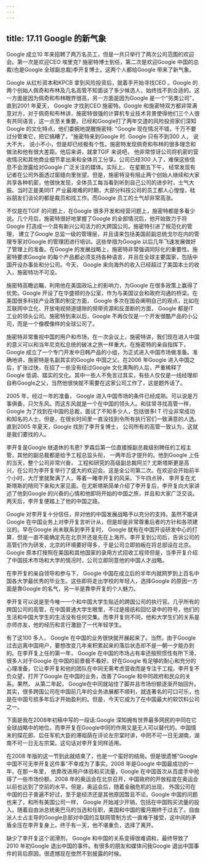 ```yaml
---
---
---
```

title: 17.11 Google 的新气象
---




Google 成立10 年来招聘了两万名员工，但是一共只举行了两次公司范围的欢迎会。第一次是欢迎CEO 埃里克? 施密特博士到任，第二次是欢迎Google 中国的总裁(也是Google 全球副总裁)李开复博士。这两个人都给Google 带来了新气象。

Google 从红杉资本和KPCB 拿到风险投资后，就着手开始寻找CEO 。Google 的两个创始人佩奇和布林及几名高管不知面谈了多少候选人，始终找不到合适的。这一方面是因为佩奇和布林眼界很高，另一方面是因为Google 是一个“另类公司”， 直到2001 年夏天， Google 才找到CEO 施密特。Google 和施密特双方都非常满意对方，对于佩奇和布林讲，施密特很强的计算机专业技术背景使得他们三个人很有共同语言，这一点至关重要。已经和Google打了两年交道的风险投资家们深知Google 的文化特点，他们委婉地提醒施密特: "Google 现在情况不错，千万不要过分管束它，把它搞糟了。"施密特来到Google 时. Google 只有不到300 人， 说大不大， 说小不小，但是却已经极有个性。施密特发现佩奇和布林的很多理念和做法和他有很大差距。他后来讲，就拿TGIF 来说吧， 他非常惊讶公司将机密的营收情况和其他商业细节拿出来和全体员工分享。公司已经300 人了，难保这些信息不会泄露给对Google 广泛关注的媒体。实际上， 在星期五下午， 经常发现有记者在公司外面透过窗缝向里张望。但是，施密特没有阻止两个创始人继续和大家共享各种机密，他很快发现，全体员工每当看到听到自己公司的进步时，士气大振。当时正是美同IT 产业最艰难的时期，大部分科技公司的员工都人心惶惶，硅谷朋友们谈论的都是裁员和找工作。而Google 员工的士气却非常高涨。

不仅是在TGIF 的问题上，在Google 很多开发和经营问题上，施密特都是多看少说。几个月后，施密特很好地掌握了Google 的全部情况后，他开始致力于将Google 打造成一个具有新兴公司活力的大跨国公司。施密特引进了规范化的管理， 建立了Google 总监一级的管理层，并且请来包括美国前副总统戈尔在内的管理专家对Google 的管理团进行培训。这些举措为Google 以后几年飞速发展做好了管理上的准备。在Google 的发展战略上，施密特非常强调同际化的重要性。施密特要求Google 的每个产品都必须支持各种语言，并且在全球主要国家，包括中国开设办事处和分公司。今天， Google 来向海外的收入已经超过了美国本土的收入，施密特功不可没。

施密特高瞻远瞩，利用他在美国政坛上的影响力，为Google 在很多政策上赢得了优势。Google 开设了在华盛顿的办公室，作为与美国议会和政府沟通的桥梁。在美国很多科技产业政策的制定方面， Google 多次在国会阐明自己的观点，比如在互联网中立化、开放电视频道缝隙的频带资源和反垄断的方面， Google 都是IT 工业的领头公司。施密特到来以后，Google 不再仅仅是一个开发很酷产品的小公司，而是一个像模像样的全球公司了。

施密特非常重视中国的用户和市场，在一次会议上，施密特讲，我们现在进入中国的意义可以和当年尼克松总统的破冰之旅一样重大。在施密特的亲自指挥下， Google 成立了一个专门开发中日韩产品的小组，为正式进入中国市场做准备。准确地讲，施密特是名副其实的Google 中国之父。在2006 年Google 进入中国之后，扩张过快，在招了一些没有经过Google 文化熏陶的人后，严重稀释了Google 低调、踏实的文化。其中一些人不免言过其实，有些人仅仅是一线经理却自称Google之父，当然他很快就不需要在这家公司工作了，这是题外话了。

2005 年，经过一年的准备， Google 进入中国市场的条件已经成熟。可以说是万事俱备，只欠东风。而这东风就是一个在中国的领头人。和往常寻找高管一样， Google 为了找到在中国的总裁，面试了不知多少人，包括很多I T 行业非常成功和知名的人士。但是，在很长时间里一直没找到令所有执行官们一致满意的人选。直到2005 年夏天，Google 找到了李开复博士， 公司所有的高管一致认为，这就是我们要找的人。

李开复是Google 继退休的韦恩? 罗森后第一位直接按副总裁级别聘任的工程主管，其他的副总裁都是给予工程总监头衔， 一两年后才提升的。他到Google 上任的当天，整个公司非常兴奋， 工程和研究的高级副总裁阿兰? 尤斯塔斯更是高兴，在公司为李开复举行了盛大的欢迎会。这是全公司第二次。在欢迎会开始前半个小时，大厅里就聚满了人，等着一睹李开复的风采。下午四点钟， 李开复在尤斯塔斯的陪同下来和大家见面。在尤斯塔斯简单介绍了李开复后，李开复向大家讲述了他到Google 的兴奋的心情和他即将开始的中国之旅，并且和大家广泛交谈。两天后，李开复便踏上了他的中国之路。

Google 对李开复十分信任，并对他的中国发展战略予以充分的支持。虽然不能讲Google 在中国业务上对李开复言听计从，但是却是非常尊重后者的方针和各项建议的。早在Google 尚未联系到李开复时， Google 就有在中国开设研发中心的打算，但是一直不能确定先在北京开还是先在上海开。李开复到公司后，告诉公司的高管们作为研发，北京的环境要好得多，于是公司立即拍板在将总部设在北京。Google 原本打按照在美国和其他国家的录用方式招收工程师但是，当李开复介绍了中国技术市场和大学的情况时，公司立即同意他的中国人才战略。

在李开复的亲自领导和参与下， Google 中国在成立后的半年内就网罗到上百名中国各大学最优秀的毕业生。这些即将走出学校的年轻人，选择Google 的原因一方面是靠Google 的名气，另一半是靠李开复的个人魅力。

李开复可以说是至今唯一一个和中国大学生贴近的跨国公司的执行官。几乎所有的跨国公司的高管，在中国普通大学生眼里，不过是报纸和回忆录中的符号，他们的生活和中国大学生的生活没有任何交集。而李开复则不同，他和大学生们的关系是亦师亦友，他的经历和言行激励了一代年轻学生。

有了这100 多人， Google 在中国的业务很快就开展起来了。当然，由于Google 过去远离中国用户，要想改变几年来积累起来的落后状态却不是一朝一夕能办到的。在李开复上任的第一年， Google 在中国的市场占有率还按照惯性有所下滑，很多人对于Google 在中国的前景极不看好。好在Google 有足够的耐心和充分的心理准备，它让李开复和他的团队在中同无需考虑营收而是专注于工程。李开复不负众望，打开了Google 在中国的业务，改善了Google 和中同政府和民众的关系。果然， 从第二年起， Google在中同就站住了脚并且市场份额逐渐开始回升。其实，很多跨国公司在中国前几年的业务进展都不顺利，就连著名的可口可乐，也是在中国亏损多年后才开始盈利的。但是，今天它成为了在中国最大的软饮料公司之一。

下面是我在2008年初稿中写的一段话:Google 深知拥有世界最多网民的中同在它全球战略中的地位。而李开复在Google中同的作用又是无人可以替代的。中国情末的探花郎、后任军机大臣的滞祖荫在评论左宗棠时讲，中罔不可一日无湖南，湖南不可一日无左宗棠。这句话对李开复同样适用。

在2008 年版的这一节到此就结束了，也是一个蛮好的结局。但是很遗憾"Google 中国不可无李开复这件事"不幸成为了事实。2008 年是Google 中国最成功的一年，在那一年里， 依靠改进用户体验和买流量，Google 在中国首次从百度手中抢得了一些市场份额。2008 年的奥运会在北京召开，中国政府的开放程度在奥运会以前也达到了空前的水平。但是，奥运会后，随着金融危机的出现， 外国公司在中国的日子普遍不好过，至于是经济还是其他原因暂且不论。Google 中国的问题也来了，和所有美国公司一样， Google 开始减少开销，包括在中国购买流量的投入。随着自由派总统奥巴马的当选和任职，美国和中国的蜜月期终于过去了。自由派人士占主导的Google总部对中国的互联网管制方式一直难于接受，这中间的矛盾全压在李开复身上。终于有一天，他不堪重负，选择了离开。

缺少了李开复这个润滑剂， Google 和中国的关系变得很难调和，最终导致了2010 年初Google 退出中国的事件。有很多的朋友和媒体问我Google 退出中国事件的背后原因，很遗憾现在依然不到披露的时候。